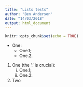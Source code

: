 ```yaml
---
title: "Lists tests"
author: "Ben Anderson"
date: "14/03/2018"
output: html_document
---
```


```r
knitr::opts_chunk$set(echo = TRUE)
```

 * One:
    * One.1;
    * One.2.

1. One (the '.' is crucial):
    i) One.1;
    ii) One.2.
2. Two